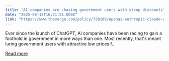 ```yaml
---
title: "AI companies are chasing government users with steep discounts"
date: "2025-08-12T16:31:51.000Z"
link: "https://www.theverge.com/policy/758189/openai-anthropic-claude-chatgpt-government"
---
```


Ever since the launch of ChatGPT, AI companies have been racing to gain a foothold in government in more ways than one. Most recently, that's meant luring government users with attractive low prices f...

[Read more](https://www.theverge.com/policy/758189/openai-anthropic-claude-chatgpt-government)
